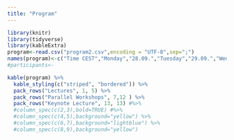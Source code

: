 ```yaml
---
title: "Program"
---
```


```r
library(knitr)
library(tidyverse)
library(kableExtra)
program<-read.csv("program2.csv",encoding = "UTF-8",sep=";")
names(program)<-c("Time CEST","Monday","28.09.","Tuesday","29.09.","Wednesday", "30.09.","Thursday","01.10.")
#participants<-
```
```r
kable(program) %>% 
  kable_styling(c("striped", "bordered")) %>% 
  pack_rows("Lectures", 1, 5) %>%
  pack_rows("Parallel Workshops", 7,12 ) %>%
  pack_rows("Keynote Lecture", 13, 13) #%>% 
  #column_spec(c(2,3),bold=TRUE) #%>% 
  #column_spec(c(4,5),background="yellow") %>%
  #column_spec(c(6,7),background="lightblue") %>%
  #column_spec(c(8,9),background="yellow")
```


